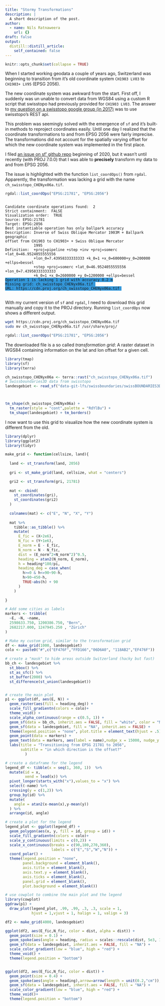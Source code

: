 ```yaml
---
title: "Stormy Transformations"
description: |
  A short description of the post.
author:
  - name: Nils Ratnaweera
    url: {}
draft: false
output:
  distill::distill_article:
    self_contained: false
---
```


<style>
.code-highlight{
  background-color: #3498DB;
}
</style>

```r
knitr::opts_chunk$set(collapse = TRUE)
```


When I started working geodata a couple of years ago, Switzerland was beginning to  transition from it's old coordinate system `CH1903 LV03` to `CH1903+ LV95` (EPSG 2056). 

The new coordinate system was awkward from the start. First off, I suddenly was un unable to convert data from WGS84 using a custom R script that swisstopo had previously provided for `CH1903 LV03`. The answer to [my question on a swisstopo google group (in 2017)](https://groups.google.com/g/geoadmin-api/c/dkA-JCdyGLw/m/jid3Sx_oFAAJ) was to use swisstopo's REST api.

This problem was seemingly solved with the emergence of `sf` and it's built-in methods to reproject coordinates easily. Until one day I realized that the coordinate transformations to and from EPSG 2056 were fairly imprecise. The transformations did not account for the spatially varying offset for which the new coordinate system was implemented in the first place.  

I filed [an issue on sf' github repo](https://github.com/r-spatial/sf/issues/1292) beginning of 2020, but it wasn't until recently (with PROJ 7.0.0) that I was able to **precisely** transform my data to and from EPSG 2056. 

The issue is highlighted with the function `list_coordOps()` from `rgdal`. Apparently, the transformation was lacking a grid with the name `ch_swisstopo_CHENyx06a.tif`.

```r
rgdal::list_coordOps("EPSG:21781", "EPSG:2056")
```

<pre>
<code>
Candidate coordinate operations found:  2 
Strict containment:  FALSE 
Visualization order:  TRUE 
Source: EPSG:21781 
Target: EPSG:2056 
Best instantiable operation has only ballpark accuracy 
Description: Inverse of Swiss Oblique Mercator 1903M + Ballpark geographic 
offset from CH1903 to CH1903+ + Swiss Oblique Mercator
             1995
Definition:  +proj=pipeline +step +inv +proj=somerc +lat_0=46.9524055555556 
             +lon_0=7.43958333333333 +k_0=1 +x_0=600000+y_0=200000 +ellps=bessel 
             +step +proj=somerc +lat_0=46.9524055555556 +lon_0=7.43958333333333 
             +k_0=1 +x_0=2600000 +y_0=1200000 +ellps=bessel
<span class = "code-highlight">Operation 1 is lacking 1 grid with accuracy 0.2 m</span>
<span class = "code-highlight">Missing grid: ch_swisstopo_CHENyx06a.tif </span>
<span class = "code-highlight">URL: https://cdn.proj.org/ch_swisstopo_CHENyx06a.tif </span>
</code>
</pre>



With my current version of `sf` and `rgdal`, I need to download this grid manually and copy it to the PROJ directory. Running `list_coordOps` now shows a different output.

```bash
wget https://cdn.proj.org/ch_swisstopo_CHENyx06a.tif
sudo mv ch_swisstopo_CHENyx06a.tif /usr/share/proj/
```

```r
rgdal::list_coordOps("EPSG:21781", "EPSG:2056")
```

The downloaded file is a so called *transformation grid*: A raster dataset in WGS84 containing information on the lat and lon offset for a given cell. 

```r
library(tmap)
library(sf)
library(terra)

ch_swisstopo_CHENyx06a <- terra::rast("ch_swisstopo_CHENyx06a.tif")
# Swissboundaries3D data from swisstopo
landesgebiet <- read_sf("data-git-lfs/swissboundaries/swissBOUNDARIES3D_1_3_TLM_LANDESGEBIET.shp")



tm_shape(ch_swisstopo_CHENyx06a) + 
  tm_raster(style = "cont",palette = "RdYlBu") + 
  tm_shape(landesgebiet) + tm_borders()
```

I now want to use this grid to visualize how the new coordinate system is different from the old. 


```r
library(dplyr)
library(ggplot2)
library(tidyr)

make_grid <- function(cellsize, land){
  
  land <- st_transform(land, 2056)
  
  gri <- st_make_grid(land, cellsize, what = "centers")

  gri2 <- st_transform(gri, 21781)
  
  mat <- cbind(
    st_coordinates(gri),
    st_coordinates(gri2)
  )
  
  colnames(mat) <- c("E", "N", "X", "Y")
  
  mat %>%
    tibble::as_tibble() %>%
    mutate(
      E_fic = (X+2e6),
      N_fic = (Y+1e6),
      E_norm = E - E_fic,
      N_norm = N - N_fic,
      dist = (E_norm^2+N_norm^2)^0.5,
      heading = atan2(N_norm, E_norm),
      h = heading*180/pi,
      heading_deg = case_when(
        h>=0 & h<=90~90-h,
        h>90~450-h,
        TRUE~abs(h) + 90
      )
    )
  
}
```


```r

# Add some cities as labels
markers <- tribble(
  ~E, ~N, ~name,
  2598633.750, 1200386.750, "Bern",
  2682217.000, 1247945.250 , "Zürich"
)

# Make my custom grid, similar to the transformation grid
df <- make_grid(1000, landesgebiet)
colo <- paste0("#",c("EF476F","FFD166","06D6A0", "118AB2","EF476F"))

# create a "mask" to hide areas outside Switzerland (hacky but fast)
bb_ch <- landesgebiet %>%
  st_bbox() %>%
  st_as_sfc() %>%
  st_buffer(2000) %>%
  st_difference(st_union(landesgebiet))


# create the main plot
p1 <- ggplot(df, aes(E, N)) +
  geom_raster(aes(fill = heading_deg)) +
  scale_fill_gradientn(colors = colo)+
  theme_void() +
  scale_alpha_continuous(range = c(0.5, 1)) +
  geom_sf(data = bb_ch, inherit.aes = FALSE, fill = "white", color = "NA") +
  geom_sf(data = landesgebiet, fill = "NA", inherit.aes = FALSE) +
  theme(legend.position = "none", plot.title = element_text(hjust = .5),plot.subtitle = element_text(hjust = .5)) +
  geom_point(data = markers) +
  geom_text(data = markers, aes(label = name),nudge_x = 15000, nudge_y = -15000) +
  labs(title = "Transitioning from EPSG 21781 to 2056",
       subtitle = "in which direction is the offset?"
         )

# create a dataframe for the legend
legend_df <- tibble(x = seq(1, 360, 1))  %>%
  mutate(id = x,
         xend = lead(x)) %>%
  pivot_longer(starts_with("x"),values_to = "x") %>%
  select(-name) %>%
  crossing(y = c(1,2)) %>%
  group_by(id) %>%
  mutate(
    angle = atan2(x-mean(x),y-mean(y))
  ) %>%
  arrange(id, angle) 

# create a plot for the legend
legend_plot <- ggplot(legend_df) +
  geom_polygon(aes(x, y, fill = id, group = id)) +
  scale_fill_gradientn(colors = colo)+
  scale_y_continuous(limits = c(0,2)) +
  scale_x_continuous(breaks = c(90,180,270,360),
                     labels = c("E","S","W","N")) +
  coord_polar() +
  theme(legend.position = "none",
        panel.background = element_blank(),
        axis.title = element_blank(),
        axis.text.y = element_blank(),
        axis.ticks = element_blank(),
        panel.grid = element_blank(),
        plot.background = element_blank())
```


```r
# use cowplot to combine the main plot and the legend
library(cowplot)
ggdraw(p1) +
  draw_plot(legend_plot, .99, .99, .3, .3, scale = 1, 
            hjust = 1,vjust = 1, halign = 1, valign = 3)
```


```r

df2 <- make_grid(4000, landesgebiet)

ggplot(df2, aes(E_fic,N_fic, color = dist, alpha = dist)) +
  geom_point(size = 0.1) +
  geom_spoke(aes(angle = heading, radius = scales::rescale(dist, 5e3, 10e3))) +
  geom_sf(data = landesgebiet, inherit.aes = FALSE, fill = "NA") +
  scale_color_gradient(low = "blue", high = "red") +
  theme_void() +
  theme(legend.position = "bottom")


ggplot(df2, aes(E_fic,N_fic, color = dist)) +
  geom_point(size = 0.4) +
  geom_spoke(aes(angle = heading),arrow=arrow(length = unit(0.2,"cm")), radius = 1) +
  geom_sf(data = landesgebiet, inherit.aes = FALSE, fill = "NA") +
  scale_color_gradient(low = "blue", high = "red") +
  theme_void()+
  theme(legend.position = "bottom")

```



